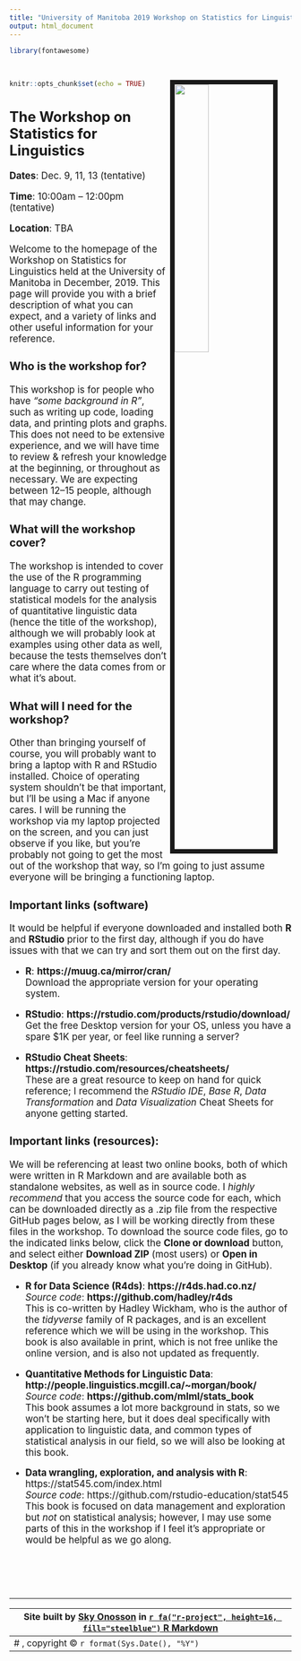 ```yaml
---
title: "University of Manitoba 2019 Workshop on Statistics for Linguistics"
output: html_document
---
```


<style type="text/css">

h1.title {
  display: none;
}
</style>

```r
library(fontawesome)
```

<br>

<img src="images/me_rio.jpg" style="width:35%; border:8px solid; margin-right: 25px" align="right">

```r
knitr::opts_chunk$set(echo = TRUE)
```

<big>

## The Workshop on Statistics for Linguistics

**Dates**: Dec. 9, 11, 13 (tentative)

**Time**: 10:00am -- 12:00pm (tentative)

**Location**: TBA

Welcome to the homepage of the Workshop on Statistics for Linguistics held at the University of Manitoba in December, 2019. This page will provide you with a brief description of what you can expect, and a variety of links and other useful information for your reference.

### Who is the workshop for?

This workshop is for people who have *"some background in R"*, such as writing up code, loading data, and printing plots and graphs. This does not need to be extensive experience, and we will have time to review & refresh your knowledge at the beginning, or throughout as necessary. We are expecting between 12--15 people, although that may change.

### What will the workshop cover?

The workshop is intended to cover the use of the R programming language to carry out testing of statistical models for the analysis of quantitative linguistic data (hence the title of the workshop), although we will probably look at examples using other data as well, because the tests themselves don't care where the data comes from or what it's about.

### What will I need for the workshop?

Other than bringing yourself of course, you will probably want to bring a laptop with R and RStudio installed. Choice of operating system shouldn't be that important, but I'll be using a Mac if anyone cares. I will be running the workshop via my laptop projected on the screen, and you can just observe if you like, but you're probably not going to get the most out of the workshop that way, so I'm going to just assume everyone will be bringing a functioning laptop.

### Important links (software)

It would be helpful if everyone downloaded and installed both **R** and **RStudio** prior to the first day, although if you do have issues with that we can try and sort them out on the first day.

* **R**: **https://muug.ca/mirror/cran/** <br> Download the appropriate version for your operating system.

* **RStudio**: **https://rstudio.com/products/rstudio/download/** <br> Get the free Desktop version for your OS, unless you have a spare $1K per year, or feel like running a server?

* **RStudio Cheat Sheets**: **https://rstudio.com/resources/cheatsheets/**
<br> These are a great resource to keep on hand for quick reference; I recommend the *RStudio IDE*, *Base R*, *Data Transformation* and *Data Visualization* Cheat Sheets for anyone getting started.

### Important links (resources):

We will be referencing at least two online books, both of which were written in R Markdown and are available both as standalone websites, as well as in source code. I *highly recommend* that you access the source code for each, which can be downloaded directly as a .zip file from the respective GitHub pages below, as I will be working directly from these files in the workshop. To download the source code files, go to the indicated links below, click the **Clone or download** button, and select either **Download ZIP** (most users) or **Open in Desktop** (if you already know what you're doing in GitHub).

* **R for Data Science (R4ds)**: **https://r4ds.had.co.nz/** <br> *Source code*: **https://github.com/hadley/r4ds** <br> This is co-written by Hadley Wickham, who is the author of the *tidyverse* family of R packages, and is an excellent reference which we will be using in the workshop. This book is also available in print, which is not free unlike the online version, and is also not updated as frequently.

* **Quantitative Methods for Linguistic Data**: **http://people.linguistics.mcgill.ca/~morgan/book/** <br> *Source code*: **https://github.com/mlml/stats_book** <br> This book assumes a lot more background in stats, so we won't be starting here, but it does deal specifically with application to linguistic data, and common types of statistical analysis in our field, so we will also be looking at this book.

* **Data wrangling, exploration, and analysis with R**: https://stat545.com/index.html <br> *Source code*: https://github.com/rstudio-education/stat545 <br> This book is focused on data management and exploration but *not* on statistical analysis; however, I may use some parts of this in the workshop if I feel it's appropriate or would be helpful as we go along.

<br><br><br>

---

<center>Site built by [Sky Onosson](mailto:sky@onosson.com) in [`r fa("r-project", height=16, fill="steelblue")` R Markdown](https://rmarkdown.rstudio.com/index.html){target="_blank"}</center>
---
# , copyright &copy; `r format(Sys.Date(), "%Y")`
---
